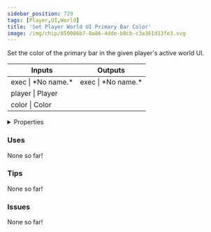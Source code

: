 ```yaml
---
sidebar_position: 729
tags: [Player,UI,World]
title: 'Set Player World UI Primary Bar Color'
image: /img/chip/859086b7-8a86-4dde-b8cb-c3a361d13fe3.svg
---
```


Set the color of the primary bar in the given player's active world UI.



<IChip uuid="859086b7-8a86-4dde-b8cb-c3a361d13fe3"/>

<table><thead><tr><th>Inputs</th><th>Outputs</th></tr></thead><tbody><tr><td>exec | *No name.*</td><td>exec | *No name.*</td></tr><tr><td>player | Player</td><td /></tr><tr><td>color | Color</td><td /></tr></tbody></table>

<details>
  <summary>Properties</summary>
  <div>
    <div>
    <table>
      <tbody>
        <tr>
          <td>Is beta required?</td>
          <td>No</td>
        </tr>
        <tr>
          <td>Is chip a trolling risk?</td>
          <td>No</td>
        </tr>
        <tr>
          <td>Is chip a role assignment risk?</td>
          <td>No</td>
        </tr>
        <tr>
          <td>Chip UUID</td>
          <td>859086b7-8a86-4dde-b8cb-c3a361d13fe3</td>
        </tr>
        <tr>
          <td>Room availability</td>
          <td>Available everywhere</td>
        </tr>
      </tbody>
    </table>
    </div>
  </div>
</details>

### Uses

None so far!

### Tips

None so far!

### Issues

None so far!